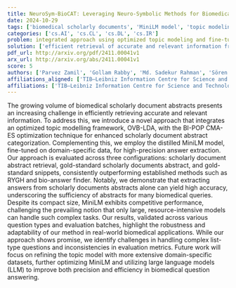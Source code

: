 ```yaml
---
title: NeuroSym-BioCAT: Leveraging Neuro-Symbolic Methods for Biomedical   Scholarly Document Categorization and Question Answering
date: 2024-10-29
tags: ['biomedical scholarly documents', 'MiniLM model', 'topic modeling', 'OVB-LDA', 'large language models', 'answer extraction', 'information retrieval', 'BI-POP CMA-ES', 'evaluation metrics']
categories: ['cs.AI', 'cs.CL', 'cs.DL', 'cs.IR']
problem: integrated approach using optimized topic modeling and fine-tuned MiniLM for document categorization and answer extraction
solution: ['efficient retrieval of accurate and relevant information from biomedical scholarly document abstracts']
pdf_url: http://arxiv.org/pdf/2411.00041v1
arx_url: http://arxiv.org/abs/2411.00041v1
score: 5
authors: ['Parvez Zamil', 'Gollam Rabby', 'Md. Sadekur Rahman', 'Sören Auer']
affiliations_aligned: ['TIB—Leibniz Information Centre for Science and Technology, Hannover, Germany', 'TIB—Leibniz Information Centre for Science and Technology, Hannover, Germany', 'TIB—Leibniz Information Centre for Science and Technology, Hannover, Germany', 'TIB—Leibniz Information Centre for Science and Technology, Hannover, Germany']
affiliations: ['TIB—Leibniz Information Centre for Science and Technology, Hannover, Germany']
---
```



The growing volume of biomedical scholarly document abstracts presents an increasing challenge in efficiently retrieving accurate and relevant information. To address this, we introduce a novel approach that integrates an optimized topic modelling framework, OVB-LDA, with the BI-POP CMA-ES optimization technique for enhanced scholarly document abstract categorization. Complementing this, we employ the distilled MiniLM model, fine-tuned on domain-specific data, for high-precision answer extraction. Our approach is evaluated across three configurations: scholarly document abstract retrieval, gold-standard scholarly documents abstract, and gold-standard snippets, consistently outperforming established methods such as RYGH and bio-answer finder. Notably, we demonstrate that extracting answers from scholarly documents abstracts alone can yield high accuracy, underscoring the sufficiency of abstracts for many biomedical queries. Despite its compact size, MiniLM exhibits competitive performance, challenging the prevailing notion that only large, resource-intensive models can handle such complex tasks. Our results, validated across various question types and evaluation batches, highlight the robustness and adaptability of our method in real-world biomedical applications. While our approach shows promise, we identify challenges in handling complex list-type questions and inconsistencies in evaluation metrics. Future work will focus on refining the topic model with more extensive domain-specific datasets, further optimizing MiniLM and utilizing large language models (LLM) to improve both precision and efficiency in biomedical question answering.